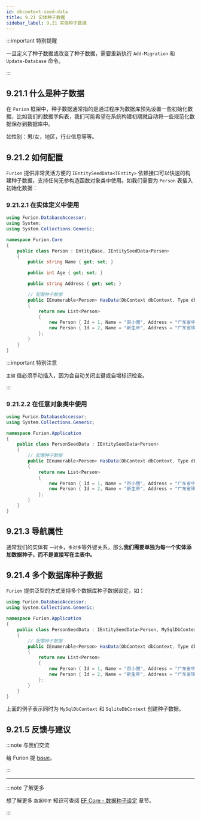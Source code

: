 ```yaml
---
id: dbcontext-seed-data
title: 9.21 实体种子数据
sidebar_label: 9.21 实体种子数据
---
```


:::important 特别提醒

一旦定义了种子数据或改变了种子数据，需要重新执行 `Add-Migration` 和 `Update-Database` 命令。

:::

## 9.21.1 什么是种子数据

在 `Furion` 框架中，种子数据通常指的是通过程序为数据库预先设置一些初始化数据，比如我们的数据字典表，我们可能希望在系统构建初期就自动将一些规范化数据保存到数据库中。

如性别：男/女，地区，行业信息等等。

## 9.21.2 如何配置

`Furion` 提供非常灵活方便的 `IEntitySeedData<TEntity>` 依赖接口可以快速的构建种子数据，支持任何无参构造函数对象类中使用。如我们需要为 `Person` 表插入初始化数据：

### 9.21.2.1 在实体定义中使用

```cs {7,16-23}
using Furion.DatabaseAccessor;
using System;
using System.Collections.Generic;

namespace Furion.Core
{
    public class Person : EntityBase, IEntitySeedData<Person>
    {
        public string Name { get; set; }

        public int Age { get; set; }

        public string Address { get; set; }

        // 配置种子数据
        public IEnumerable<Person> HasData(DbContext dbContext, Type dbContextLocator)
        {
            return new List<Person>
            {
                new Person { Id = 1, Name = "百小僧", Address = "广东省中山市" },
                new Person { Id = 2, Name = "新生帝", Address = "广东省珠海市" }
            };
        }
    }
}
```

:::important 特别注意

`主键` 值必须手动插入，因为会自动关闭主键或自增标识检查。

:::

### 9.21.2.2 在任意对象类中使用

```cs {6,9-16}
using Furion.DatabaseAccessor;
using System.Collections.Generic;

namespace Furion.Application
{
    public class PersonSeedData : IEntitySeedData<Person>
    {
        // 配置种子数据
        public IEnumerable<Person> HasData(DbContext dbContext, Type dbContextLocator)
        {
            return new List<Person>
            {
                new Person { Id = 1, Name = "百小僧", Address = "广东省中山市" },
                new Person { Id = 2, Name = "新生帝", Address = "广东省珠海市" }
            };
        }
    }
}
```

## 9.21.3 导航属性

通常我们的实体有 `一对多`，`多对多`等外键关系，那么**我们需要单独为每一个实体添加数据种子，而不是直接写在主表中。**

## 9.21.4 多个数据库种子数据

`Furion` 提供泛型的方式支持多个数据库种子数据设定，如：

```cs {6,9-16}
using Furion.DatabaseAccessor;
using System.Collections.Generic;

namespace Furion.Application
{
    public class PersonSeedData : IEntitySeedData<Person, MySqlDbContextLocator, SqliteDbContextLocator>
    {
        // 配置种子数据
        public IEnumerable<Person> HasData(DbContext dbContext, Type dbContextLocator)
        {
            return new List<Person>
            {
                new Person { Id = 1, Name = "百小僧", Address = "广东省中山市" },
                new Person { Id = 2, Name = "新生帝", Address = "广东省珠海市" }
            };
        }
    }
}
```

上面的例子表示同时为 `MySqlDbContext` 和 `SqliteDbContext` 创建种子数据。

## 9.21.5 反馈与建议

:::note 与我们交流

给 Furion 提 [Issue](https://gitee.com/dotnetchina/Furion/issues/new?issue)。

:::

---

:::note 了解更多

想了解更多 `数据种子` 知识可查阅 [EF Core - 数据种子设定](https://docs.microsoft.com/zh-cn/ef/core/modeling/data-seeding) 章节。

:::
